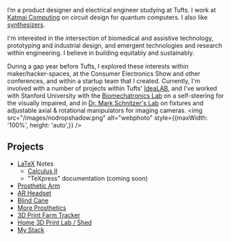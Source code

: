 

<NameTransition />

I’m a product designer and electrical engineer studying at Tufts. I work at [Katmai Computing](https://www.katmaicomputing.com/) on circuit design for quantum computers. I also like [synthesizers](https://instagram.com/scenicsynths).

I'm interested in the intersection of biomedical and assistive technology, prototyping and industrial design, and emergent technologies and research within engineering. I believe in building equitably and sustainably.

During a gap year before Tufts, I explored these interests within maker/hacker-spaces, at the Consumer Electronics Show and other conferences, and within a startup team that I created. Currently, I'm involved with a number of projects within Tufts' [IdeaLAB](https://sites.tufts.edu/idea/), and I've worked with Stanford University with the [Biomechatronics Lab](https://biomechatronics.stanford.edu/) on a self-steering for the visually impaired, and in [Dr. Mark Schnitzer's Lab](https://pyramidal.stanford.edu/) on fixtures and adjustable axial & rotational manipulators for imaging cameras.
<img 
    src="/images/nodropshadow.png" 
    alt="webphoto" 
    style={{maxWidth: '100%', height: 'auto',}}
      />

## Projects

- [LaTeX](https://www.latex-project.org/about/) Notes
    - [Calculus II](/n/calc2latex)
    - "TeXpress" documentation (coming soon)
- [Prosthetic Arm](/n/octograsp)
- [AR Headset](/n/photon)
- [Blind Cane](/n/surround)
- [More Prosthetics](/n/prosthetics)
- [3D Print Farm Tracker](/n/3dprint)
- [Home 3D Print Lab / Shed](/n/homeprintfarm)
- [My Stack](/n/mystack)